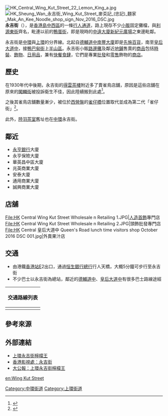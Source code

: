 {{Infobox Hong Kong Road
|   中文街道名稱    =  永吉街
|   英文街道名稱    =  Wing Kut Street
|   圖片        =  File:Wing Kut Street 2015.jpg
|   圖片說明    =  永吉街（2015年）
|   路段總長度  =  0.13
|   車速限制    =  0
|   行車線數量  =  
|   所在地區    =  [[中西區_(香港)|中西區]][[中環|中環]]
|   起點        =  [[皇后大道中|皇后大道中]]/[[鴨巴甸街|鴨巴甸街]]
|   終點        =  [[德輔道中|德輔道中]]
|   通車日期    =
}}
[[File:HK_Central_Wing_Kut_Street_22_Lemon_King_a.jpg|thumb]]
[[File:HK_Sheung_Wan_永吉街_Wing_Kut_Street_麥奀記_(忠記)_麵家_Mak_An_Kee_Noodle_shop_sign_Nov_2016_DSC.jpg|thumb]]
'''永吉街'''（{{lang-en|Wing Kut Street}}），是[[香港島|香港島]][[中西區_(香港)|中西區]]的一條[[街道|行人通道]]，路上現存不少[[小販|小販]]固定攤檔，與[[利源東街|利源東街]]齊名，毗連以前的[[鴨蛋街|鴨蛋街]]，即是現時的[[中遠大廈|中遠大廈]][[新紀元廣場|新紀元廣場]]之東邊毗鄰。

永吉街是[[中環|中環]]與[[上環|上環]]的分界線。北起自[[德輔道中|德輔道中]][[南豐大廈|南豐大廈]]即是[[先施百貨|先施百貨]]，南至[[皇后大道中|皇后大道中]]，接[[鴨巴甸街|鴨巴甸街]]上[[半山區|半山區]]。永吉街小販[[路邊攤|路邊攤]]及鄰近[[地鋪|地鋪]]售賣的[[商品|商品]]包括[[時裝|時裝]]、[[飾物|飾物]]、[[日用品|日用品]]，兼有[[快餐|快餐]][[食肆|食肆]]，它們是專業[[批發|批發]]和[[零售|零售]]飾物的[[商店|商店]]。

==歷史==
在1930年代中後期，永吉街的[[得雲茶樓|得雲茶樓]]附近多了賣雀鳥店舖，原因是這些店舖在原來的[[閣麟街|閣麟街]]被投訴衛生不佳，因此陸續搬到此處<ref>{{Cite web|title=【寵物籽】撚雀　鳥語茶香　也文也武|url=https://hk.lifestyle.appledaily.com/lifestyle/special/daily/article/20150830/19273764|accessdate=2020-03-05|author=許政|date=2015-08-30|format=|publisher=蘋果日報|language=}}</ref>。

之後其雀鳥店舖數量漸少，被位於[[西營盤|西營盤]]的[[雀仔橋|雀仔橋]]位置取代並成為第二代「雀仔街」<ref>{{Cite web|title=雀仔街|url=https://618shanghaistreet.com/雀仔街/|accessdate=2020-03-05|author=618上海街|date=|format=|publisher=市區重建局|language=|archive-date=2020-09-29|archive-url=https://web.archive.org/web/20200929050740/https://618shanghaistreet.com/%E9%9B%80%E4%BB%94%E8%A1%97/|dead-url=no}}</ref>。

此外，[[陸羽茶室|陸羽茶室]]舊址也在[[中環|中環]]永吉街。

==鄰近==
* [[華僑永亨銀行_(香港)|永亨銀行]]大廈
* 永亨保險大廈
* 華英昌中區大廈
* 兆英商業大廈
* 安泰大廈
* 通用商業大廈
* 誠興商業大廈

==店舖==
<gallery mode=packed heights=150px style="text-align:left">
File:HK Central Wing Kut Street Wholesale n Retailing 1.JPG|[[人造首飾|人造首飾]]專門店
File:HK Central Wing Kut Street Wholesale n Retailing 2.JPG|頭飾批發專門店
File:HK Central 皇后大道中 Queen's Road lunch time visitors shop October 2016 DSC 001.jpg|外賣果汁店
</gallery>

==交通==
* 由港鐵[[香港站|香港站]]E2出口，通過[[恒生銀行總行|恒生銀行總行]]行人天橋，大概5分鐘可步行至永吉街
* 不少巴士以永吉街為總站，鄰近的[[德輔道中|德輔道中]]、[[皇后大道中|皇后大道中]]有很多巴士路線途經
{| class="mw-collapsible mw-collapsed wikitable" style="background:white; margin: 0 auto; width: auto;"  
! 交通路線列表
|-
|
{{過海隧道巴士簡單列表|307|307A|601P|681P|900|948|960|961|967|967X|968|969|969A|978|978A|P968|N121|N307|N368|N680|N969}}
|}

==參考來源==
{{reflist}}

==外部連結==
{{commonscat|Wing Kut Street}}
* [https://web.archive.org/web/20081029003828/http://www.zeaza.com/reviews_detail.php?business_id=13813 上環永吉街檸檬王]
* [https://web.archive.org/web/20071107060811/http://www.fso-tela.gov.hk/accessibility/chi/locations_details.cfm?Photo_Num=00925 香港影視處：永吉街]
* [https://web.archive.org/web/20080614003527/http://www.takungpao.com/news/08/01/21/GW-853755.htm 大公報：上環永吉街檸檬王]

[[Category:中環街道|Category:中環街道]]
[[Category:上環街道|Category:上環街道]]

[[en:Wing_Kut_Street|en:Wing Kut Street]]